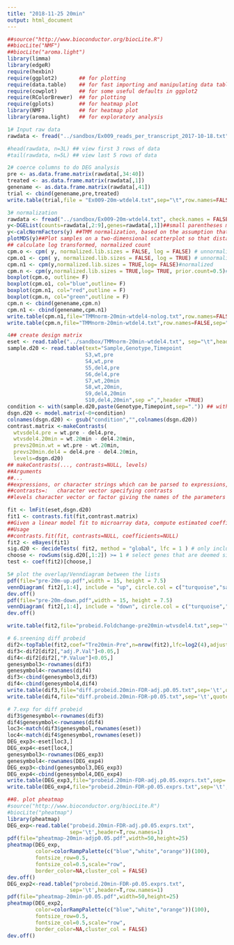 ```yaml
---
title: "2018-11-25 20min"
output: html_document
---
```


```r
##source("http://www.bioconductor.org/biocLite.R")
##biocLite("NMF")
##biocLite("aroma.light")
library(limma)
library(edgeR)
require(hexbin)
require(ggplot2)       ## for plotting
require(data.table)    ## for fast importing and manipulating data tables
require(cowplot)       ## for some useful defaults in ggplot2
require(RColorBrewer)  ## for plotting
require(gplots)        ## for heatmap plot
library(NMF)           ## for heatmap plot
library(aroma.light)   ## for exploratory analysis
```


```r
1# Input raw data
rawdata <- fread("../sandbox/Ex009_reads_per_transcript_2017-10-18.txt", check.names = FALSE, stringsAsFactors = FALSE)  ## for the logical arguments, space are needed

#head(rawdata, n=3L) ## view first 3 rows of data
#tail(rawdata, n=5L) ## view last 5 rows of data

2# coerce columns to do DEG analysis
pre <- as.data.frame.matrix(rawdata[,34:40])
treated <- as.data.frame.matrix(rawdata[,1])
genename <- as.data.frame.matrix(rawdata[,41])
trial <- cbind(genename,pre,treated)
write.table(trial,file = "Ex009-20m-wtdel4.txt",sep="\t",row.names=FALSE, quote=FALSE) ## still don't know whether I need sep="\t" here, quote = FALSE means nothing is quoted
```

```r
3# normalization
rawdata <- fread("../sandbox/Ex009-20m-wtdel4.txt", check.names = FALSE, stringsAsFactors = FALSE)
y<-DGEList(counts=rawdata[,2:9],genes=rawdata[,1])##small parentheses means function, [,]means lines or rows of matrix ##DGEList() Creates a DGEList object from a table of counts (rows=features, columns=samples), group indicator for each column, library size (optional) and a table of feature annotation (optional).
y<-calcNormFactors(y) ##TMM normalization, based on the assumption that the majority of genes are not DEGs, calcNormFactors() Calculate normalization factors to scale the raw library sizes.
plotMDS(y)##Plot samples on a two-dimensional scatterplot so that distances on the plot approximate the typical log2 fold changes between the samples.
## calculate log transformed, normalized count
cpm.o <- cpm( y, normalized.lib.sizes = FALSE, log = FALSE) # unnormalized
cpm.o1 <- cpm( y, normalized.lib.sizes = FALSE, log = TRUE) # unnormalized, log transformed
cpm.n1 <- cpm(y,normalized.lib.sizes = TRUE,log= FALSE)#normalized
cpm.n <- cpm(y,normalized.lib.sizes = TRUE,log= TRUE, prior.count=0.5)#normalized, log transformed
boxplot(cpm.o, outline= F)
boxplot(cpm.o1, col="blue",outline= F)
boxplot(cpm.n1, col="red",outline = F)
boxplot(cpm.n, col="green",outline = F)
cpm.n <- cbind(genename,cpm.n)
cpm.n1 <- cbind(genename,cpm.n1)
write.table(cpm.n1,file="TMMnorm-20min-wtdel4-nolog.txt",row.names=FALSE,sep="\t",quote=F) #normalized
write.table(cpm.n,file="TMMnorm-20min-wtdel4.txt",row.names=FALSE,sep="\t",quote=F) #normalized, log transformed
```

```r
4## create design matrix
eset <- read.table("../sandbox/TMMnorm-20min-wtdel4.txt", sep="\t",header = TRUE,row.names=1) ## why we need sep="\t",rownames=1 whether we have the first column for our row names, rather than included into the datafram, which could be no numeric.
sample.d20 <- read.table(text="Sample,Genotype,Timepoint
                         S3,wt,pre
                         S4,wt,pre
                         S5,del4,pre
                         S6,del4,pre
                         S7,wt,20min
                         S8,wt,20min,
                         S9,del4,20min
                         S10,del4,20min",sep =",",header =TRUE)
condition <- with(sample.d20,paste(Genotype,Timepoint,sep=".")) ## with(data,expr) construct an environment/list/dataframe, argument expr: expression to evaluate
dsgn.d20 <- model.matrix(~0+condition)
colnames(dsgn.d20) <- gsub("condition","",colnames(dsgn.d20))
contrast.matrix <-makeContrasts(
  wtvsdel4.pre = wt.pre - del4.pre,
  wtvsdel4.20min = wt.20min - del4.20min,
  prevs20min.wt = wt.pre - wt.20min,
  prevs20min.del4 = del4.pre - del4.20min,
  levels=dsgn.d20)
## makeContrasts(..., contrasts=NULL, levels) 
##Arguments
##...	
##expressions, or character strings which can be parsed to expressions, specifying contrasts
##contrasts=:	character vector specifying contrasts
##levels character vector or factor giving the names of the parameters of which contrasts are desired, or a design matrix or other object with the parameter names as column names.

fit <- lmFit(eset,dsgn.d20)
fit1 <- contrasts.fit(fit,contrast.matrix)
##Given a linear model fit to microarray data, compute estimated coefficients and standard errors for a given set of contrasts.
##Usage
##contrasts.fit(fit, contrasts=NULL, coefficients=NULL)
fit2 <- eBayes(fit1)
sig.d20 <- decideTests( fit2, method = "global", lfc = 1 ) # only include genes more than 2 fold induced
choose <- rowSums(sig.d20[,1:2]) >= 1 # select genes that are deemed significant in at least one exp.
test <- coef(fit2)[choose,]

5# plot the overlap/Venndiagram between the lists
pdf(file="pre-20m-up.pdf",width = 15, height = 7.5)
vennDiagram( fit2[,1:4], include = "up", circle.col = c("turquoise","salmon","orange","blue") )
dev.off()
pdf(file="pre-20m-down.pdf",width = 15, height = 7.5)
vennDiagram( fit2[,1:4], include = "down", circle.col = c("turquoise","salmon","orange","blue") )
dev.off()

write.table(fit2,file="probeid.Foldchange-pre20min-wtvsdel4.txt",sep='\t',quote=F,row.names=F)
```


```r
# 6.sreening diff probeid
dif2<-topTable(fit2,coef="Tre20min-Pre",n=nrow(fit2),lfc=log2(4),adjust="BH")## Extract a table of the top-ranked genes from a linear model fit. lcf: minimum absolute log2-fold-change required. topTable and topTableF include only genes with (at least one) absolute log-fold-changes greater than lfc.
dif3<-dif2[dif2[,"adj.P.Val"]<0.05,]
dif4<-dif2[dif2[,"P.Value"]<0.05,]
genesymbol3<-rownames(dif3)
genesymbol4<-rownames(dif4)
dif3<-cbind(genesymbol3,dif3)
dif4<-cbind(genesymbol4,dif4)
write.table(dif3,file="diff.probeid.20min-FDR-adj.p0.05.txt",sep='\t',quote=F,row.names=F)
write.table(dif4,file="diff.probeid.20min-FDR-p0.05.txt",sep='\t',quote=F,row.names=F)

# 7.exp for diff probeid
dif3$genesymbol<-rownames(dif3)
dif4$genesymbol<-rownames(dif4)
loc3<-match(dif3$genesymbol,rownames(eset))
loc4<-match(dif4$genesymbol,rownames(eset))
DEG_exp3<-eset[loc3,]
DEG_exp4<-eset[loc4,]
genesymbol3<-rownames(DEG_exp3)
genesymbol4<-rownames(DEG_exp4)
DEG_exp3<-cbind(genesymbol3,DEG_exp3)
DEG_exp4<-cbind(genesymbol4,DEG_exp4)
write.table(DEG_exp3,file="probeid.20min-FDR-adj.p0.05.exprs.txt",sep='\t',quote=F,row.names=F)
write.table(DEG_exp4,file="probeid.20min-FDR-p0.05.exprs.txt",sep='\t',quote=F,row.names=F)
```


```r
##8. plot pheatmap
#source("http://www.bioconductor.org/biocLite.R")
#biocLite("pheatmap")
library(pheatmap)
DEG_exp<-read.table("probeid.20min-FDR-adj.p0.05.exprs.txt",
                    sep='\t',header=T,row.names=1)
pdf(file="pheatmap-20min-adjp0.05.pdf",width=50,height=25)
pheatmap(DEG_exp,
         color=colorRampPalette(c("blue","white","orange"))(100),
         fontsize_row=0.5,
         fontsize_col=0.5,scale="row",
         border_color=NA,cluster_col = FALSE)
dev.off()
DEG_exp2<-read.table("probeid.20min-FDR-p0.05.exprs.txt",
                    sep='\t',header=T,row.names=1)
pdf(file="pheatmap-20min-p0.05.pdf",width=50,height=25)
pheatmap(DEG_exp2,
         color=colorRampPalette(c("blue","white","orange"))(100),
         fontsize_row=0.5,
         fontsize_col=0.5,scale="row",
         border_color=NA,cluster_col = FALSE)
dev.off()
```